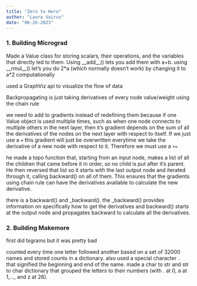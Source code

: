 ```yaml
---
title: "Zero to Hero"
author: "Laura Vairus"
date: "06-26-2023"
---
```


### 1. Building Micrograd

Made a Value class for storing scalars, their operations, and the variables that directly led to them. Using \_\_add\_\_() lets you add them with a+b. using \_\_rmul\_\_() let's you do 2\*a (which normally doesn't work) by changing it to a\*2 computationally

used a GraphViz api to visualize the flow of data

Backpropagating is just taking derivatives of every node value/weight using the chain rule

we need to add to gradients instead of redefining them because if one Value object is used multiple times, such as when one node connects to multiple others in the next layer, then it's gradient depends on the sum of all the derivatives of the nodes on the next layer with respect to itself. If we just use a `=` this gradient will just be overwritten everytime we take the derivative of a new node with respect to it. Therefore we must use a `+=`

he made a topo function that, starting from an input node, makes a list of all the children that came before it in order, so no child is put after it's parent. He then reversed that list so it starts with the last output node and iterated through it, calling backward() on all of them. This ensures that the gradients using chain rule can have the derivatives available to calculate the new derivative.

there is a backward() and \_backward(). the \_backward() provides information on specifically how to get the derivatives and backward() starts at the output node and propagates backward to calculate all the derivatives.

### 2. Building Makemore

first did bigrams but it was pretty bad

counted every time one letter followed another based on a set of 32000 names and stored counts in a dictionary. also used a special character `.` that signified the beginning and end of the name. made a char to str and str to char dictionary that grouped the letters to their numbers (with . at 0, a at 1,..., and z at 26).
